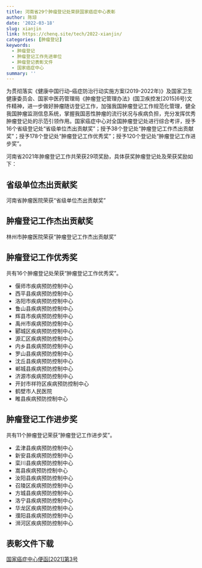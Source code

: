```yaml
---
title: 河南省29个肿瘤登记处荣获国家癌症中心表彰
author: 陈琼
date: '2022-03-18'
slug: xianjin
link: https://chenq.site/tech/2022-xianjin/
categories: [肿瘤登记]
keywords:
  - 肿瘤登记
  - 肿瘤登记工作先进单位
  - 肿瘤登记表彰文件
  - 国家癌症中心
summary: ''
---
```


为贯彻落实《健康中国行动--癌症防治行动实施方案(2019-2022年)》及国家卫生健康委员会、国家中医药管理局《肿瘤登记管理办法》(国卫疾控发[2015]6号)文件精神，进一步做好肿瘤随访登记工作，加强我国肿瘤登记工作规范化管理，健全我国肿瘤监测信息系统，掌握我国恶性肿瘤的流行状况与疾病负担，充分发挥优秀肿瘤登记处的示范引领作用。国家癌症中心对全国肿瘤登记处进行综合考评，授予16个省级登记处“省级单位杰出贡献奖”；授予38个登记处“肿瘤登记工作杰出贡献奖”；授予178个登记处“肿瘤登记工作优秀奖”；授予120个登记处“肿瘤登记工作进步奖”。


河南省2021年肿瘤登记工作共荣获29项奖励，具体获奖肿瘤登记处及荣获奖励如下：

## 省级单位杰出贡献奖
河南省肿瘤医院荣获“省级单位杰出贡献奖”

## 肿瘤登记工作杰出贡献奖
林州市肿瘤医院荣获“肿瘤登记工作杰出贡献奖”

## 肿瘤登记工作优秀奖
共有16个肿瘤登记处荣获“肿瘤登记工作优秀奖”。

- 偃师市疾病预防控制中心
- 西平县疾病预防控制中心
- 洛阳市疾病预防控制中心
- 鲁山县疾病预防控制中心
- 辉县市疾病预防控制中心
- 禹州市疾病预防控制中心
- 郾城区疾病预防控制中心
- 源汇区疾病预防控制中心
- 内乡县疾病预防控制中心
- 罗山县疾病预防控制中心
- 沈丘县疾病预防控制中心
- 郸城县疾病预防控制中心
- 济源市疾病预防控制中心
- 开封市祥符区疾病预防控制中心
- 鹤壁市人民医院
- 睢县疾病预防控制中心

## 肿瘤登记工作进步奖
共有11个肿瘤登记荣获“肿瘤登记工作进步奖”。

- 孟津县疾病预防控制中心
- 新安县疾病预防控制中心
- 栾川县疾病预防控制中心
- 嵩县疾病预防控制中心
- 汝阳县疾病预防控制中心
- 召陵区疾病预防控制中心
- 方城县疾病预防控制中心
- 洛宁县疾病预防控制中心
- 华龙区疾病预防控制中心
- 濮阳县疾病预防控制中心
- 浉河区疾病预防控制中心

## 表彰文件下载
[国家癌症中心便函[2021]第3号](2021_xianjin.pdf)
